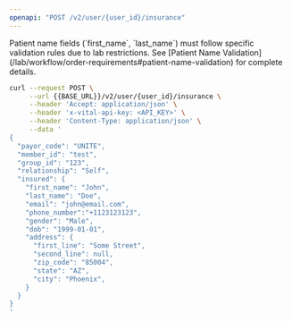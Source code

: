```yaml
---
openapi: "POST /v2/user/{user_id}/insurance"
---
```


<Note>
Patient name fields (`first_name`, `last_name`) must follow specific validation rules due to lab restrictions. See [Patient Name Validation](/lab/workflow/order-requirements#patient-name-validation) for complete details.
</Note>


<RequestExample>

```bash cURL
curl --request POST \
     --url {{BASE_URL}}/v2/user/{user_id}/insurance \
     --header 'Accept: application/json' \
     --header 'x-vital-api-key: <API_KEY>' \
     --header 'Content-Type: application/json' \
     --data '
{
  "payor_code": "UNITE",
  "member_id": "test",
  "group_id": "123",
  "relationship": "Self",
  "insured": {
    "first_name": "John",
    "last_name": "Doe", 
    "email": "john@email.com", 
    "phone_number":"+1123123123",
    "gender": "Male", 
    "dob": "1999-01-01", 
    "address": {
      "first_line": "Some Street", 
      "second_line": null,
      "zip_code": "85004",
      "state": "AZ",
      "city": "Phoenix",
    }
  }
}
'
```

</RequestExample>
